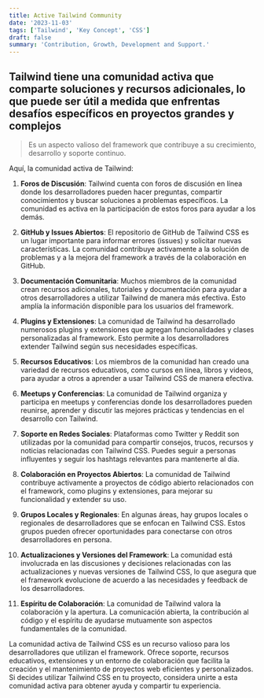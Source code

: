 ```yaml
---
title: Active Tailwind Community
date: '2023-11-03'
tags: ['Tailwind', 'Key Concept', 'CSS']
draft: false
summary: 'Contribution, Growth, Development and Support.'
---
```


## Tailwind tiene una comunidad activa que comparte soluciones y recursos adicionales, lo que puede ser útil a medida que enfrentas desafíos específicos en proyectos grandes y complejos

> Es un aspecto valioso del framework que contribuye a su crecimiento, desarrollo y soporte continuo.

Aquí, la comunidad activa de Tailwind:

1. **Foros de Discusión**: Tailwind cuenta con foros de discusión en línea donde los desarrolladores pueden hacer preguntas, compartir conocimientos y buscar soluciones a problemas específicos. La comunidad es activa en la participación de estos foros para ayudar a los demás.

2. **GitHub y Issues Abiertos**: El repositorio de GitHub de Tailwind CSS es un lugar importante para informar errores (issues) y solicitar nuevas características. La comunidad contribuye activamente a la solución de problemas y a la mejora del framework a través de la colaboración en GitHub.

3. **Documentación Comunitaria**: Muchos miembros de la comunidad crean recursos adicionales, tutoriales y documentación para ayudar a otros desarrolladores a utilizar Tailwind de manera más efectiva. Esto amplía la información disponible para los usuarios del framework.

4. **Plugins y Extensiones**: La comunidad de Tailwind ha desarrollado numerosos plugins y extensiones que agregan funcionalidades y clases personalizadas al framework. Esto permite a los desarrolladores extender Tailwind según sus necesidades específicas.

5. **Recursos Educativos**: Los miembros de la comunidad han creado una variedad de recursos educativos, como cursos en línea, libros y videos, para ayudar a otros a aprender a usar Tailwind CSS de manera efectiva.

6. **Meetups y Conferencias**: La comunidad de Tailwind organiza y participa en meetups y conferencias donde los desarrolladores pueden reunirse, aprender y discutir las mejores prácticas y tendencias en el desarrollo con Tailwind.

7. **Soporte en Redes Sociales**: Plataformas como Twitter y Reddit son utilizadas por la comunidad para compartir consejos, trucos, recursos y noticias relacionadas con Tailwind CSS. Puedes seguir a personas influyentes y seguir los hashtags relevantes para mantenerte al día.

8. **Colaboración en Proyectos Abiertos**: La comunidad de Tailwind contribuye activamente a proyectos de código abierto relacionados con el framework, como plugins y extensiones, para mejorar su funcionalidad y extender su uso.

9. **Grupos Locales y Regionales**: En algunas áreas, hay grupos locales o regionales de desarrolladores que se enfocan en Tailwind CSS. Estos grupos pueden ofrecer oportunidades para conectarse con otros desarrolladores en persona.

10. **Actualizaciones y Versiones del Framework**: La comunidad está involucrada en las discusiones y decisiones relacionadas con las actualizaciones y nuevas versiones de Tailwind CSS, lo que asegura que el framework evolucione de acuerdo a las necesidades y feedback de los desarrolladores.

11. **Espíritu de Colaboración**: La comunidad de Tailwind valora la colaboración y la apertura. La comunicación abierta, la contribución al código y el espíritu de ayudarse mutuamente son aspectos fundamentales de la comunidad.

La comunidad activa de Tailwind CSS es un recurso valioso para los desarrolladores que utilizan el framework. Ofrece soporte, recursos educativos, extensiones y un entorno de colaboración que facilita la creación y el mantenimiento de proyectos web eficientes y personalizados. Si decides utilizar Tailwind CSS en tu proyecto, considera unirte a esta comunidad activa para obtener ayuda y compartir tu experiencia.
